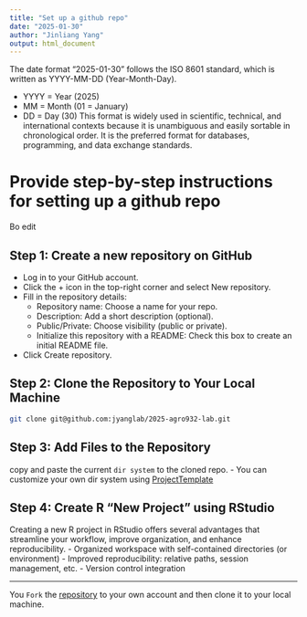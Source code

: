```yaml
---
title: "Set up a github repo"
date: "2025-01-30"
author: "Jinliang Yang"
output: html_document
---
```


The date format "2025-01-30" follows the ISO 8601 standard, which is written as YYYY-MM-DD (Year-Month-Day).

- YYYY = Year (2025)
- MM = Month (01 = January)
- DD = Day (30)
This format is widely used in scientific, technical, and international contexts because it is unambiguous and easily sortable in chronological order. It is the preferred format for databases, programming, and data exchange standards.


# Provide step-by-step instructions for setting up a github repo


Bo edit

## Step 1: Create a new repository on GitHub

- Log in to your GitHub account.
- Click the + icon in the top-right corner and select New repository.
- Fill in the repository details:
  - Repository name: Choose a name for your repo.
  - Description: Add a short description (optional).
  - Public/Private: Choose visibility (public or private).
  - Initialize this repository with a README: Check this box to create an initial README file.

- Click Create repository.

## Step 2: Clone the Repository to Your Local Machine

```bash
git clone git@github.com:jyanglab/2025-agro932-lab.git
```


## Step 3: Add Files to the Repository

copy and paste the current `dir system` to the cloned repo.
- You can customize your own dir system using [ProjectTemplate](http://projecttemplate.net/architecture.html)

## Step 4: Create R "New Project" using RStudio

Creating a new R project in RStudio offers several advantages that streamline your workflow, improve organization, and enhance reproducibility.
- Organized workspace with self-contained directories (or environment)
- Improved reproducibility: relative paths, session management, etc.
- Version control integration 


-------------

You `Fork` the [repository](https://github.com/jyanglab/2025-agro932-lab) to your own account and then clone it to your local machine.


